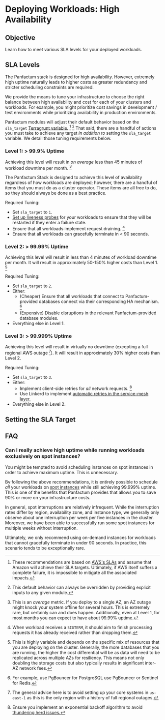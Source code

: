 # Deploying Workloads: High Availability

## Objective

Learn how to meet various SLA levels for your deployed workloads.

## SLA Levels

The Panfactum stack is designed for high availability. However, extremely high uptime
naturally leads to higher costs as greater redundancy and stricter scheduling constraints are required.

We provide the means to tune your infrastructure to choose the right balance between high availability
and cost for each of your clusters and workloads. For example, you might prioritize cost savings
in development / test environments while prioritizing availability in production environments.

Panfactum modules will adjust their default behavior based on the `sla_target` [Terragrunt variable.](/docs/edge/reference/configuration/terragrunt-variables#metadata) [^1] [^80]
That said, there are a handful of actions you must take to achieve any target *in addition to* setting the `sla_target` variable. We detail those tuning requirements below.

[^80]: This default behavior can always be overridden by providing explicit inputs to any given module.

[^1]: These recommendations are based on [AWS's SLAs](https://aws.amazon.com/compute/sla) and assume that
    Amazon will achieve their SLA targets. Ultimately, if AWS itself suffers a complete failure, it is impossible to mitigate all
    the associated impacts.

### Level 1: > 99.9% Uptime

Achieving this level will result in *on average* less than 45 minutes of workload downtime per month. [^7]

[^7]: This is an *average* metric. If you deploy to a single AZ, an AZ outage might knock your system offline for several
    hours. This is extremely rare, but certainly can and does happen. Additionally, even at Level 1, for most months you can expect to have
    about 99.99% uptime.

The Panfactum Stack
is designed to achieve this level of availability regardless of how workloads are deployed; however,
there are a handful of items that you must do as a cluster operator. These items are all free to do, so they should
always be done as a best practice.

Required Tuning:

* Set `sla_target` to `1`.
* [Set up liveness probes](/docs/edge/guides/deploying-workloads/basics#liveness-and-readiness-probes) for your workloads to ensure that they will be restarted if they enter a failure state.
* Ensure that all workloads implement request draining. [^3]
* Ensure that all workloads can gracefully terminate in \< 90 seconds.

[^3]: When workload receives a `SIGTERM`, it should aim to finish processing requests it has already received rather
    than dropping them.

### Level 2: > 99.99% Uptime

Achieving this level will result in less than 4 minutes of workload downtime per month. It
will result in approximately 50-150% higher costs than Level 1. [^2]

[^2]: This is highly variable and depends on the specific mix of resources that you are deploying on the cluster. Generally,
    the more databases that you are running, the higher the cost differential will be as data will need to be replicated
    across multiple AZs for resiliency. This means not only doubling the storage costs but also typically results in
    significant inter-AZ network fees.

Required Tuning:

* Set `sla_target` to `2`.
* Either:
  * (Cheaper) Ensure that all workloads that connect to Panfactum-provided databases connect via their corresponding HA mechanism. [^60]
  * (Expensive) Disable disruptions in the relevant Panfactum-provided database modules.
* Everything else in Level 1.

[^60]: For example, use PgBouncer for PostgreSQL use PgBouncer or Sentinel for Redis.

### Level 3: > 99.999% Uptime

Achieving this level will result in virtually no downtime (excepting a full regional AWS outage [^4]). It will result in approximately 30% higher costs than Level 2.

[^4]: The general advice here is to avoid setting up your core systems in `us-east-1` as this is the only region with a history
    of full regional outages.

Required Tuning:

* Set `sla_target` to `3`.
* Either:
  * Implement client-side retries for *all* network requests. [^5]
  * Use Linkerd to implement [automatic retries in the service-mesh layer.](https://linkerd.io/2-edge/features/retries-and-timeouts/)
* Everything else in Level 2.

[^5]: Ensure you implement an exponential backoff algorithm to avoid [thundering herd issues.](https://en.wikipedia.org/wiki/Thundering_herd_problem)

## Setting the SLA Target

## FAQ

### Can I really achieve high uptime while running workloads exclusively on spot instances?

You might be tempted to avoid scheduling instances on spot instances in order to achieve maximum uptime. This is unnecessary.

By following the above recommendations, it is entirely possible to schedule *all* your workloads on [spot instances](https://aws.amazon.com/ec2/spot/)
while still achieving 99.999% uptime. This is one of the benefits that Panfactum provides that allows you to save 90% or more on your infrastructure
costs.

In general, spot interruptions are relatively infrequent. While the interruption rates differ by region, availability zone,
and instance type, we generally only observe about one interruption per week per five instances in the cluster. Moreover,
we have been able to successfully run some spot instances for multiple weeks without interruption.

Ultimately, we only recommend using on-demand instances for workloads that cannot gracefully terminate in under 90 seconds. In practice,
this scenario tends to be exceptionally rare.

